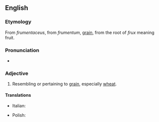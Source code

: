 ==English==

===Etymology===
From {{etyl|LL.|en}} ''frumentaceus'', from {{etyl|la|en}} ''frumentum'', [[grain]], from the root of ''frux'' meaning fruit.

===Pronunciation===
* {{rhymes|eɪʃəs|lang=en}}

===Adjective===
{{en-adj}}

# Resembling or pertaining to [[grain]], especially [[wheat]].

====Translations====
{{trans-top|resembling or pertaining to grain, especially wheat}}
* Italian: {{t|it|frumentaceo}}
{{trans-mid}}
* Polish: {{t+|pl|zbożowy|m}}
{{trans-bottom}}
